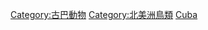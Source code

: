 {{Commons cat|Birds of Cuba}}

[[Category:古巴動物|Category:古巴動物]]
[[Category:北美洲鳥類|Category:北美洲鳥類]]
[[Category:各國鳥類|Cuba]]